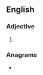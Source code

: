 ==English==

===Adjective===
{{head|en|adjective comparative form}}

# {{en-comparative of|profound}}

===Anagrams===
* {{l|en|underproof}}